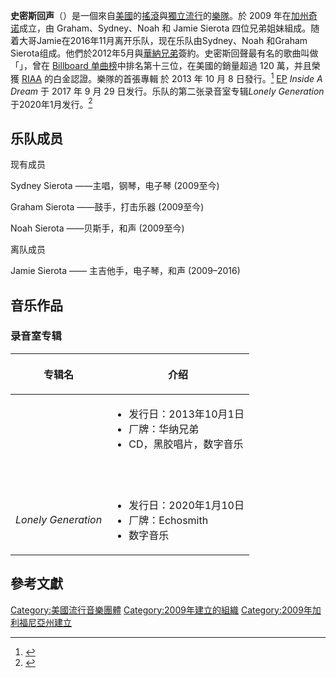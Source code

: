 {{Infobox musical artist
| name            = 史密斯回聲<br/>Echosmith
| image           = Echosmith 2014.jpg
| alt             = 
| caption         = 史密斯回聲在 2014 年表演
| background      = group_or_band
| alias           = 
| origin          = {{美國}}[[加州|加州]][[奇诺_(加利福尼亚州)|奇诺]]
| genre           = {{flat list|
* [[搖滾樂|搖滾樂]]<ref>{{cite web|title=Artists: Rock|url=http://www.warnerbrosrecords.com/artists/echosmith#/artists/rock?page=1&ajax=1|website=Warner Bros. Records|accessdate=December 13, 2014|archive-date=2014-11-05|archive-url=https://web.archive.org/web/20141105053425/http://www.warnerbrosrecords.com/artists/echosmith#/artists/rock?page=1&ajax=1|dead-url=no}}</ref>
* [[獨立流行|獨立流行]]<ref name=altpress/>
}}
| years_active    = 2009年至今
| label           = [[華納兄弟唱片公司|華納兄弟唱片公司]]
| website         = {{url|www.echosmith.com}}
| current_members = Noah Sierota<br />Sydney Sierota<br />Graham Sierota
| past_members    = Jamie Sierota（2009－2016）
}}

'''史密斯回声'''（{{lang-en|'''Echosmith'''}}）是一個來自[[美國|美國]]的[[搖滾|搖滾]]與[[獨立流行|獨立流行]]的[[樂隊|樂隊]]。於 2009 年在[[加利福尼亚州|加州]][[奇诺_(加利福尼亚州)|奇诺]]成立，由 Graham、Sydney、Noah 和 Jamie Sierota 四位兄弟姐妹組成。随着大哥Jamie在2016年11月离开乐队，现在乐队由Sydney、Noah 和Graham Sierota组成。他們於2012年5月與[[華納兄弟|華納兄弟]]簽約。史密斯回聲最有名的歌曲叫做「{{link-en|酷小子|Cool Kids (Echosmith song)}}」，曾在 [[告示牌百强单曲榜|Billboard 单曲榜]]中排名第十三位，在美國的銷量超過 120 萬，并且榮獲 [[美国唱片业协会|RIAA]] 的白金認證。樂隊的首張專輯 {{link-en|Talking Dreams|Talking Dreams}} 於 2013 年 10 月 8 日發行。<ref name=altpress>{{cite web|title=The Story|url=http://www.altpress.com/aptv/video/lyric_video_premiere_echosmith_come_together|publisher=Alternative Press|accessdate=15 December 2014|archive-date=2017-08-17|archive-url=https://web.archive.org/web/20170817162735/http://www.altpress.com/aptv/video/lyric_video_premiere_echosmith_come_together|dead-url=no}}</ref> [[迷你專輯|EP]] ''Inside A Dream'' 于 2017 年 9 月 29 日发行。乐队的第二张录音室专辑''Lonely Generation'' 于2020年1月发行。<ref>{{Cite web|title=With love from us to you, Lonely Generation the album out January 10th.pic.twitter.com/vk73cmS0QX|url=https://twitter.com/echosmith/status/1184203539402280960|accessdate=2019-10-18|date=2019-10-15|last=ECHOSMITH|work=@echosmith|language=en|archive-date=2019-10-15|archive-url=https://web.archive.org/web/20191015202628/https://twitter.com/echosmith/status/1184203539402280960|dead-url=no}}</ref>

== 乐队成员 ==
现有成员

Sydney Sierota ——主唱，钢琴，电子琴 (2009至今)

Graham Sierota ——鼓手，打击乐器 (2009至今)

Noah Sierota ——贝斯手，和声 (2009至今)

离队成员

Jamie Sierota —— 主吉他手，电子琴，和声 (2009–2016)

== 音乐作品 ==

=== 录音室专辑 ===
{| class="wikitable"
|+
!专辑名
!介绍
|-
|''{{link-en|Talking Dreams|Talking Dreams}}''
|
* 发行日：2013年10月1日
* 厂牌：华纳兄弟
* CD，黑胶唱片，数字音乐

<br />
|-
|''Lonely Generation''
|
* 发行日：2020年1月10日
* 厂牌：Echosmith
* 数字音乐
|}

==參考文獻==
{{reflist}}

[[Category:美國流行音樂團體|Category:美國流行音樂團體]]
[[Category:2009年建立的組織|Category:2009年建立的組織]]
[[Category:2009年加利福尼亞州建立|Category:2009年加利福尼亞州建立]]